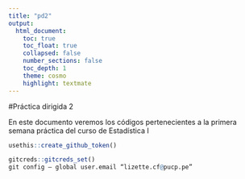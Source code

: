 ```yaml
---
title: "pd2"
output:
  html_document:
    toc: true
    toc_float: true
    collapsed: false
    number_sections: false
    toc_depth: 1
    theme: cosmo
    highlight: textmate
---
```


#Práctica dirigida 2

En este documento veremos los códigos pertenecientes a la primera semana práctica del curso de Estadística I

```r
usethis::create_github_token()
```

```r
gitcreds::gitcreds_set()
git config — global user.email “lizette.cf@pucp.pe”
```



